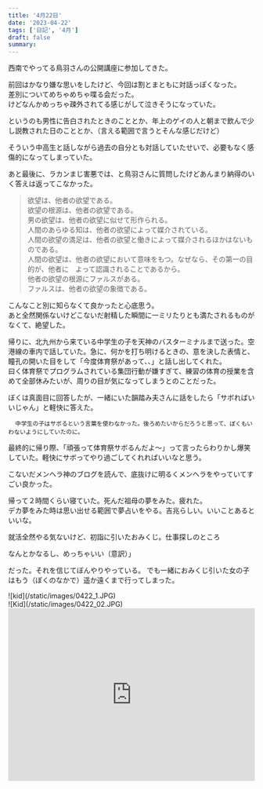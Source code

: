 ```yaml
---
title: '4月22日'
date: '2023-04-22'
tags: ['日記', '4月']
draft: false
summary:
---
```


西南でやってる鳥羽さんの公開講座に参加してきた。

前回はかなり嫌な思いをしたけど、今回は割とまともに対話っぽくなった。  
差別についてめちゃめちゃ喋る会だった。  
けどなんかめっちゃ疎外されてる感じがして泣きそうになっていた。    

というのも男性に告白されたときのこととか、年上のゲイの人と朝まで飲んで少し説教された日のこととか、（言える範囲で言うとそんな感じだけど）
  
  そういう中高生と話しながら過去の自分とも対話していたせいで、必要もなく感傷的になってしまっていた。  

  
  あと最後に、ラカンまじ害悪では、と鳥羽さんに質問したけどあんまり納得のいく答えは返ってこなかった。
>欲望は、他者の欲望である。  
>欲望の根源は、他者の欲望である。  
>男の欲望は、他者の欲望に似せて形作られる。  
>人間のあらゆる知は、他者の欲望によって媒介されている。  
>人間の欲望の満足は、他者の欲望と働きによって媒介されるほかはないものである。  
>人間の欲望は、他者の欲望において意味をもつ。なぜなら、その第一の目的が、他者に　よって認識されることであるから。  
>他者の欲望の根源にファルスがある。  
>ファルスは、他者の欲望の象徴である。

こんなこと別に知らなくて良かったと心底思う。  
あと全然関係ないけどこないだ射精した瞬間に一ミリたりとも満たされるものがなくて、絶望した。


帰りに、北九州から来ている中学生の子を天神のバスターミナルまで送った。空港線の車内で話していた。急に、何かを打ち明けるときの、意を決した表情と、瞳孔の開いた目をして「今度体育祭があって、、」と話し出してくれた。  
曰く体育祭でプログラムされている集団行動が嫌すぎて、練習の体育の授業を含めて全部休みたいが、周りの目が気になってしまうとのことだった。  

  ぼくは真面目に回答したが、一緒にいた韻踏み夫さんに話をしたら「サボればいいじゃん」と軽快に答えた。  


  
    
      
      中学生の子はサボるという言葉を使わなかった。後ろめたいからだろうと思って、ぼくもいわないようにしていたのに。  
最終的に帰り際、「頑張って体育祭サボるんだよ〜」って言ったらわりかし爆笑していた。軽快にサボってやり過ごしてくれればいいなと思う。

こないだメンヘラ神のブログを読んで、底抜けに明るくメンヘラをやっていてすごい良かった。

帰って２時間くらい寝ていた。死んだ祖母の夢をみた。疲れた。  
デカ夢をみた時は思い出せる範囲で夢占いをやる。吉兆らしい。いいことあるといいな。  

  
  就活全然やる気ないけど、初詣に引いたおみくじ。仕事探しのところ
  <div class='font-bold '>
    なんとかなるし、めっちゃいい（意訳）」 
    </div>

  だった。それを信じてぼんやりやっている。
でも一緒におみくじ引いた女の子はもう（ぼくのなかで）遥か遠くまで行ってしまった。

<div className="">
    ![kid](/static/images/0422_1.JPG)
  </div>
  <div className="">
    ![Kid](/static/images/0422_02.JPG)
  </div>


<iframe  src="https://open.spotify.com/embed/playlist/0EgJHOJQ62HjYfQaHvAOof?utm_source=generator" width="100%" height="352" frameBorder="0" allowfullscreen="" allow="autoplay; clipboard-write; encrypted-media; fullscreen; picture-in-picture" loading="lazy"></iframe>